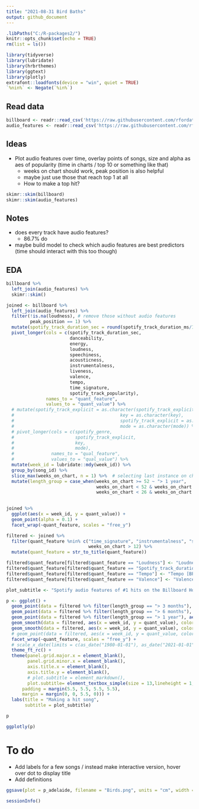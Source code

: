 ```yaml
---
title: "2021-08-31 Bird Baths"
output: github_document
---
```


```r
.libPaths("C:/R-packages2/")
knitr::opts_chunk$set(echo = TRUE)
rm(list = ls())
```

```r
library(tidyverse)
library(lubridate)
library(hrbrthemes)
library(ggtext)
library(plotly)
extrafont::loadfonts(device = "win", quiet = TRUE)
`%nin%` <- Negate(`%in%`)
```

## Read data 

```r
billboard <- readr::read_csv('https://raw.githubusercontent.com/rfordatascience/tidytuesday/master/data/2021/2021-09-14/billboard.csv')
audio_features <- readr::read_csv('https://raw.githubusercontent.com/rfordatascience/tidytuesday/master/data/2021/2021-09-14/audio_features.csv')
```







## Ideas 

* Plot audio features over time, overlay points of songs, size and alpha as aes of popularity (time in charts / top 10 or something like that)
  * weeks on chart should work, peak position is also helpful
  * maybe just use those that reach top 1 at all
  * How to make a top hit?
  

```r
skimr::skim(billboard)
skimr::skim(audio_features)
```
## Notes

* does every track have audio features? 
  * 86.7% do
* maybe build model to check which audio features are best predictors (time should interact with this too though)

## EDA

```r
billboard %>% 
  left_join(audio_features) %>% 
  skimr::skim()
```

```r
joined <- billboard %>% 
  left_join(audio_features) %>% 
  filter(!is.na(loudness), # remove those without audio features
         peak_position == 1) %>% 
  mutate(spotify_track_duration_sec = round(spotify_track_duration_ms/1000)) %>% 
  pivot_longer(cols = c(spotify_track_duration_sec, 
                        danceability, 
                        energy, 
                        loudness, 
                        speechiness, 
                        acousticness, 
                        instrumentalness, 
                        liveness, 
                        valence, 
                        tempo, 
                        time_signature, 
                        spotify_track_popularity), 
               names_to = "quant_feature", 
               values_to = "quant_value") %>% 
  # mutate(spotify_track_explicit = as.character(spotify_track_explicit),
  #                                        key = as.character(key),
  #                                        spotify_track_explicit = as.character(spotify_track_explicit),
  #                                        mode = as.character(mode)) %>% 
  # pivot_longer(cols = c(spotify_genre,
  #                       spotify_track_explicit,
  #                       key,
  #                       mode),
  #              names_to = "qual_feature", 
  #              values_to = "qual_value") %>% 
  mutate(week_id = lubridate::mdy(week_id)) %>% 
  group_by(song_id) %>% 
  slice_max(weeks_on_chart, n = 1) %>%  # selecting last instance on charts
  mutate(length_group = case_when(weeks_on_chart >= 52 ~ "> 1 year",
                                  weeks_on_chart < 52 & weeks_on_chart >= 26 ~ "> 6 months",
                                  weeks_on_chart < 26 & weeks_on_chart >= 12 ~ "> 3 months"))
  
```
```r
joined %>% 
  ggplot(aes(x = week_id, y = quant_value)) +
  geom_point(alpha = 0.1) +
  facet_wrap(~quant_feature, scales = "free_y")
```

```r
filtered <- joined %>% 
  filter(quant_feature %nin% c("time_signature", "instrumentalness", "spotify_track_popularity"),
                               weeks_on_chart > 12) %>% 
  mutate(quant_feature = str_to_title(quant_feature))

filtered$quant_feature[filtered$quant_feature == "Loudness"] <- "Loudness [db]"
filtered$quant_feature[filtered$quant_feature == "Spotify_track_duration_sec"] <- "Duration [sec]"
filtered$quant_feature[filtered$quant_feature == "Tempo"] <- "Tempo [BPM]"
filtered$quant_feature[filtered$quant_feature == "Valence"] <- "Valence (Musical positiveness)"
```

```r
plot_subtitle <- "Spotify audio features of #1 hits on the Billboard Hot 100, which is the music industry standard record chart in the United States for songs. Chart rankings are based on sales (physical and digital), radio play, and online streaming in the United States. #1 hits that remained in the Hot 100 for <span style = 'color: #EF476F;'>more than a year</span>, <span style = 'color: #FFD166;'>more than six months</span>, <span style = 'color: #118AB2;'>more than three months</span>."

p <- ggplot() +
  geom_point(data = filtered %>% filter(length_group == "> 3 months"), aes(x = week_id, y = quant_value), color = "#118AB2", alpha = 0.2) +
  geom_point(data = filtered %>% filter(length_group == "> 6 months"), aes(x = week_id, y = quant_value), color = "#FFD166", alpha = 0.4) +
  geom_point(data = filtered %>% filter(length_group == "> 1 year"), aes(x = week_id, y = quant_value), color = "#EF476F", alpha = 0.8) +
  geom_smooth(data = filtered, aes(x = week_id, y = quant_value), color = "black", size = 1.2, se = FALSE) +
  geom_smooth(data = filtered, aes(x = week_id, y = quant_value), color = "white") +
  # geom_point(data = filtered, aes(x = week_id, y = quant_value, color = length_group), alpha = 0.3) +
  facet_wrap(~quant_feature, scales = "free_y") +
  # scale_x_date(limits = c(as_date("1980-01-01"), as_date("2021-01-01"))) +
  theme_ft_rc() +
  theme(panel.grid.major.x = element_blank(),
        panel.grid.minor.x = element_blank(),
        axis.title.x = element_blank(),
        axis.title.y = element_blank(),
        # plot.subtitle = element_markdown(),
        plot.subtitle= element_textbox_simple(size = 13,lineheight = 1,
      padding = margin(5.5, 5.5, 5.5, 5.5),
      margin = margin(0, 0, 5.5, 0))) +
  labs(title = "Making a hit song",
       subtitle = plot_subtitle)

p
```

```r
ggplotly(p)
```

# To do
* Add labels for a few songs / instead make interactive version, hover over dot to display title
* Add definitions 


```r
ggsave(plot = p_adelaide, filename = "Birds.png", units = "cm", width = 24, height = 14, dpi = 300)

```


```r
sessionInfo()
```



